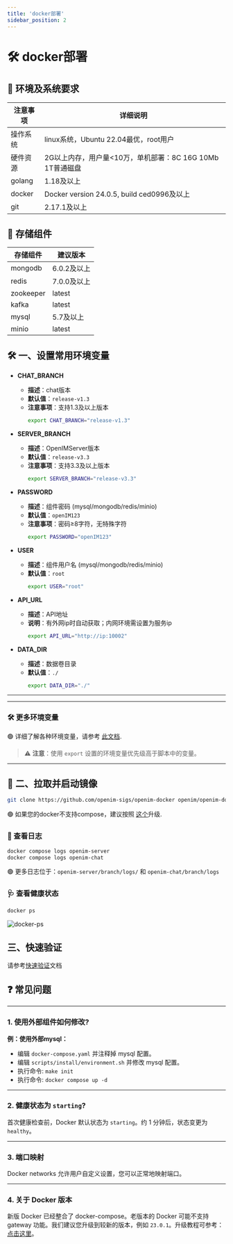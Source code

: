 ```yaml
---
title: 'docker部署'
sidebar_position: 2
---
```

# 🛠 docker部署

## 🌟 环境及系统要求

| 注意事项 | 详细说明                                                     |
| -------- | ------------------------------------------------------------ |
| 操作系统 | linux系统，Ubuntu 22.04最优，root用户                        |
| 硬件资源 | 2G以上内存，用户量<10万，单机部署：8C 16G 10Mb 1T普通磁盘     |
| golang   | 1.18及以上                                                   |
| docker   | Docker version 24.0.5, build ced0996及以上                   |
| git      | 2.17.1及以上                                                 |

## 🌟 存储组件

| 存储组件  | 建议版本    |
| --------- | ----------- |
| mongodb   | 6.0.2及以上 |
| redis     | 7.0.0及以上 |
| zookeeper | latest      |
| kafka     | latest      |
| mysql     | 5.7及以上   |
| minio     | latest      |

## 🛠 一、设置常用环境变量

- **CHAT_BRANCH**
  - **描述**：chat版本
  - **默认值**：`release-v1.3`
  - **注意事项**：支持1.3及以上版本
    ```bash
    export CHAT_BRANCH="release-v1.3"
    ```

- **SERVER_BRANCH**
  - **描述**：OpenIMServer版本
  - **默认值**：`release-v3.3`
  - **注意事项**：支持3.3及以上版本
    ```bash
    export SERVER_BRANCH="release-v3.3"
    ```

- **PASSWORD**
  - **描述**：组件密码 (mysql/mongodb/redis/minio)
  - **默认值**：`openIM123`
  - **注意事项**：密码≥8字符，无特殊字符
    ```bash
    export PASSWORD="openIM123"
    ```

- **USER**
  - **描述**：组件用户名 (mysql/mongodb/redis/minio)
  - **默认值**：`root`
    ```bash
    export USER="root"
    ```

- **API_URL**
  - **描述**：API地址
  - **说明**：有外网ip时自动获取；内网环境需设置为服务ip
    ```bash
    export API_URL="http://ip:10002"
    ```

- **DATA_DIR**
  - **描述**：数据卷目录
  - **默认值**：`./`
    ```bash
    export DATA_DIR="./"
    ```


---

---

### 🛠 更多环境变量

🟢 详细了解各种环境变量，请参考 [此文档](https://github.com/openimsdk/open-im-server/blob/main/docs/contrib/environment.md).

> ⚠️ **注意**：使用 `export` 设置的环境变量优先级高于脚本中的变量。

---


## 🚀 二、拉取并启动镜像


```bash
git clone https://github.com/openim-sigs/openim-docker openim/openim-docker && export openim=$(pwd)/openim && cd $openim/openim-docker && make init && docker compose up -d
```

🟢 如果您的docker不支持compose，建议按照 [这个](https://docs.docker.com/compose/install/linux/)升级.



### 📜 查看日志

```bash
docker compose logs openim-server
docker compose logs openim-chat
```

🟢 更多日志位于：`openim-server/branch/logs/` 和 `openim-chat/branch/logs`

### 🩺 查看健康状态

```bash
docker ps
```
![docker-ps](./assets/docker-ps.png)

## 三、快速验证

请参考[快速验证](./quickTestServer)文档

## ❓ 常见问题

---

### 1. 使用外部组件如何修改?

**例：使用外部mysql：**

- 编辑 `docker-compose.yaml` 并注释掉 mysql 配置。
- 编辑 `scripts/install/environment.sh` 并修改 mysql 配置。
- 执行命令: `make init`
- 执行命令: `docker compose up -d`

---

### 2. 健康状态为 `starting`?

首次健康检查前，Docker 默认状态为 `starting`。约 1 分钟后，状态变更为 `healthy`。

---

### 3. 端口映射

Docker networks 允许用户自定义设置，您可以正常地映射端口。

---

### 4. 关于 Docker 版本

新版 Docker 已经整合了 docker-compose。老版本的 Docker 可能不支持 gateway 功能。我们建议您升级到较新的版本，例如 `23.0.1`。升级教程可参考：[点击这里](https://segmentfault.com/a/1190000042702027)。


